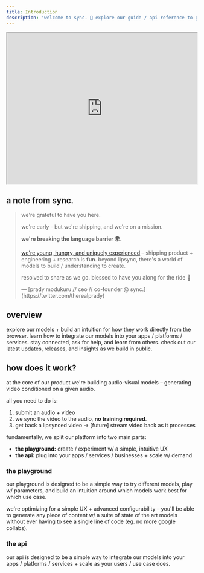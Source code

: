 ```yaml
---
title: Introduction
description: 'welcome to sync. 🚀 explore our guide / api reference to get the most out of our models + apis.'
---
```


<iframe width="100%" height="400" src="https://www.youtube.com/embed/-5ftITKBapY?si=fSO-i7llw90fBPet" title="YouTube video player" allow="accelerometer; autoplay; clipboard-write; encrypted-media; gyroscope; picture-in-picture; web-share" allowFullScreen></iframe>


## a note from sync.
> we're grateful to have you here.
>
> we're early - but we're shipping, and we're on a mission.
>
> **we're breaking the language barrier 🌍.**
>
> [we're young, hungry, and uniquely experienced](https://www.loom.com/share/42b332287f3d473196d1a0929099e3ea?sid=22953a8c-226b-4d84-b28a-d91e7c771459) – shipping product + engineering + research is **fun**.
> beyond lipsync, there's a world of models to build / understanding to create.
>
> resolved to share as we go. blessed to have you along for the ride 🚀
> <div style={{ marginTop: '20px', fontWeight: 'bold', fontSize: '0.9em', opacity: 0.8 }}>
>   — [prady modukuru // ceo // co-founder @ sync.](https://twitter.com/therealprady)
> </div>


## overview
<CardGroup cols={2} rows={2}>
  <Card
    title="playground"
    icon="screwdriver-wrench"
    href="https://app.synclabs.so/"
  >
    explore our models + build an intuition for how they work directly from the browser.
  </Card>
  <Card
    title="api reference"
    icon="image"
    href="/api-reference"
  >
    learn how to integrate our models into your apps / platforms / services.
  </Card>
  <Card
    title="community"
    icon="image"
    href="https://syncbetatesters.slack.com/ssb/redirect#/shared-invite/email"
  >
    stay connected, ask for help, and learn from others.
  </Card>
  <Card
    title="changelog"
    icon="image"
    href="https://www.youtube.com/playlist?list=PLX8i0P_zBTmdSCgh6Tk1Ahs5nuK6iXFzw"
  >
    check out our latest updates, releases, and insights as we build in public.
  </Card>
</CardGroup>


## how does it work?

at the core of our product we're building audio-visual models – 
generating video conditioned on a given audio.

all you need to do is:
1. submit an audio + video
2. we sync the video to the audio, **no training required**.
3. get back a lipsynced video → [future] stream video back as it processes

fundamentally, we split our platform into two main parts:
- **the playground:** create / experiment w/ a simple, intuitive UX
- **the api:** plug into your apps / services / businesses + scale w/ demand

### the playground
our playground is designed to be a simple way to try different models, play w/ parameters,
and build an intuition around which models work best for which use case.

we're optimizing for a simple UX + advanced configurability – you'll be able to generate
any piece of content w/ a suite of state of the art models
without ever having to see a single line of code (eg. no more google collabs).


### the api
our api is designed to be a simple way to integrate our models into your apps / platforms / services + scale
as your users / use case does.
